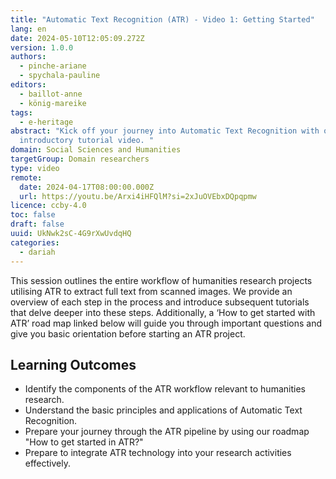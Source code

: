 ```yaml
---
title: "Automatic Text Recognition (ATR) - Video 1: Getting Started"
lang: en
date: 2024-05-10T12:05:09.272Z
version: 1.0.0
authors:
  - pinche-ariane
  - spychala-pauline
editors:
  - baillot-anne
  - könig-mareike
tags:
  - e-heritage
abstract: "Kick off your journey into Automatic Text Recognition with our
  introductory tutorial video. "
domain: Social Sciences and Humanities
targetGroup: Domain researchers
type: video
remote:
  date: 2024-04-17T08:00:00.000Z
  url: https://youtu.be/Arxi4iHFQlM?si=2xJuOVEbxDQpqpmw
licence: ccby-4.0
toc: false
draft: false
uuid: UkNwk2sC-4G9rXwUvdqHQ
categories:
  - dariah
---
```

This session outlines the entire workflow of humanities research projects utilising ATR to extract full text from scanned images. We provide an overview of each step in the process and introduce subsequent tutorials that delve deeper into these steps. Additionally, a ‘How to get started with ATR’ road map linked below will guide you through important questions and give you basic orientation before starting an ATR project.

## Learning Outcomes

- Identify the components of the ATR workflow relevant to humanities research.
- Understand the basic principles and applications of Automatic Text Recognition.
- Prepare your journey through the ATR pipeline by using our roadmap "How to get started in ATR?"
- Prepare to integrate ATR technology into your research activities effectively.
